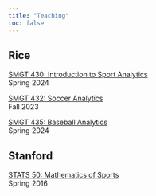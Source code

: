 ```yaml
---
title: "Teaching"
toc: false
---
```


## Rice
[SMGT 430: Introduction to Sport Analytics](smgt430/index.qmd)\
Spring 2024

[SMGT 432: Soccer Analytics](smgt432/index.qmd)\
Fall 2023

[SMGT 435: Baseball Analytics](smgt435/index.qmd)\
Spring 2024

## Stanford
[STATS 50: Mathematics of Sports](https://web.stanford.edu/class/stats50/){target="_blank"}\
Spring 2016
